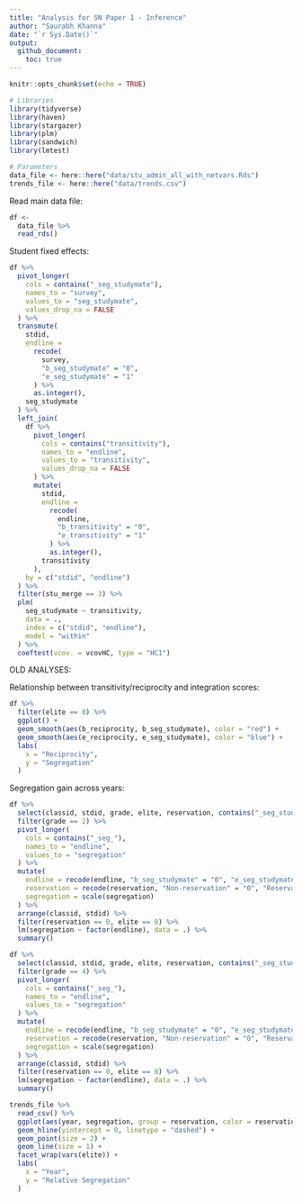 ```yaml
---
title: "Analysis for SN Paper 1 - Inference"
author: "Saurabh Khanna"
date: "`r Sys.Date()`"
output: 
  github_document:
    toc: true
---
```


```r
knitr::opts_chunk$set(echo = TRUE)
```

```r
# Libraries
library(tidyverse)
library(haven)
library(stargazer)
library(plm)
library(sandwich)
library(lmtest)

# Parameters
data_file <- here::here("data/stu_admin_all_with_netvars.Rds")
trends_file <- here::here("data/trends.csv")
```


Read main data file:

```r
df <-
  data_file %>%
  read_rds()
```


Student fixed effects:

```r
df %>% 
  pivot_longer(
    cols = contains("_seg_studymate"),
    names_to = "survey",
    values_to = "seg_studymate",
    values_drop_na = FALSE
  ) %>%
  transmute(
    stdid, 
    endline = 
      recode(
        survey, 
        "b_seg_studymate" = "0",
        "e_seg_studymate" = "1"
      ) %>% 
      as.integer(), 
    seg_studymate
  ) %>% 
  left_join(
    df %>% 
      pivot_longer(
        cols = contains("transitivity"),
        names_to = "endline",
        values_to = "transitivity",
        values_drop_na = FALSE
      ) %>%
      mutate(
        stdid, 
        endline = 
          recode(
            endline, 
            "b_transitivity" = "0",
            "e_transitivity" = "1"
          ) %>% 
          as.integer(), 
        transitivity
      ),
    by = c("stdid", "endline")
  ) %>% 
  filter(stu_merge == 3) %>%
  plm(
    seg_studymate ~ transitivity,
    data = .,
    index = c("stdid", "endline"),
    model = "within"
  ) %>% 
  coeftest(vcov. = vcovHC, type = "HC1")
```













OLD ANALYSES:

Relationship between transitivity/reciprocity and integration scores:

```r
df %>% 
  filter(elite == 0) %>% 
  ggplot() +
  geom_smooth(aes(b_reciprocity, b_seg_studymate), color = "red") +
  geom_smooth(aes(e_reciprocity, e_seg_studymate), color = "blue") +
  labs(
    x = "Reciprocity",
    y = "Segregation"
  )
```

Segregation gain across years:

```r
df %>% 
  select(classid, stdid, grade, elite, reservation, contains("_seg_stud")) %>% 
  filter(grade == 2) %>% 
  pivot_longer(
    cols = contains("_seg_"),
    names_to = "endline",
    values_to = "segregation"
  ) %>% 
  mutate(
    endline = recode(endline, "b_seg_studymate" = "0", "e_seg_studymate" = "1") %>% parse_integer(),
    reservation = recode(reservation, "Non-reservation" = "0", "Reservation" = "1") %>% parse_integer(),
    segregation = scale(segregation)
  ) %>%
  arrange(classid, stdid) %>% 
  filter(reservation == 0, elite == 0) %>% 
  lm(segregation ~ factor(endline), data = .) %>% 
  summary()

df %>% 
  select(classid, stdid, grade, elite, reservation, contains("_seg_stud")) %>% 
  filter(grade == 4) %>% 
  pivot_longer(
    cols = contains("_seg_"),
    names_to = "endline",
    values_to = "segregation"
  ) %>% 
  mutate(
    endline = recode(endline, "b_seg_studymate" = "0", "e_seg_studymate" = "1") %>% parse_integer(),
    reservation = recode(reservation, "Non-reservation" = "0", "Reservation" = "1") %>% parse_integer(),
    segregation = scale(segregation)
  ) %>%
  arrange(classid, stdid) %>% 
  filter(reservation == 0, elite == 0) %>% 
  lm(segregation ~ factor(endline), data = .) %>% 
  summary()
```



```r
trends_file %>% 
  read_csv() %>% 
  ggplot(aes(year, segregation, group = reservation, color = reservation)) +
  geom_hline(yintercept = 0, linetype = "dashed") +
  geom_point(size = 2) +
  geom_line(size = 1) +
  facet_wrap(vars(elite)) +
  labs(
    x = "Year",
    y = "Relative Segregation"
  )
```


